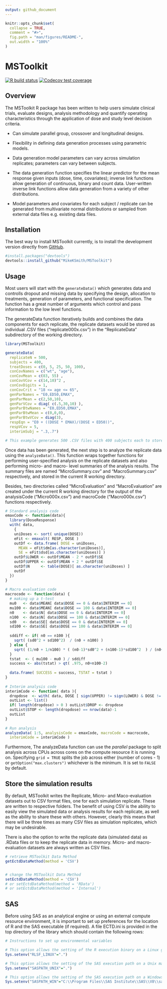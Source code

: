 ```yaml
---
output: github_document
---
```


<!-- README.md is generated from README.Rmd. Please edit that file -->

```r
knitr::opts_chunk$set(
  collapse = TRUE,
  comment = "#>",
  fig.path = "man/figures/README-",
  out.width = "100%"
)
```

# MSToolkit

<!-- badges: start -->
[![R build status](https://github.com/jluo0015/MSToolkit/workflows/R-CMD-check/badge.svg)](https://github.com/jluo0015/MSToolkit/actions)
[![Codecov test coverage](https://codecov.io/gh/jluo0015/MSToolkit/branch/master/graph/badge.svg)](https://app.codecov.io/gh/jluo0015/MSToolkit?branch=master)
<!-- badges: end -->

## Overview

The MSToolkit R package has been written to help users simulate clinical trials, evaluate designs, analysis methodology and quantify operating characteristics through the application of dose and study level decision criteria.

- Can simulate parallel group, crossover and longitudinal designs.

- Flexibility in defining data generation processes using parametric models.

- Data generation model parameters can vary across simulation replicates; parameters can vary between subjects.

- The data generation function specifies the linear predictor for the mean response given inputs (dose, time, covariates); inverse link functions allow generation of continuous, binary and count data. User-written inverse link functions allow data generation from a variety of other distributions.

- Model parameters and covariates for each subject / replicate can be generated from multivariate normal distributions or sampled from external data files e.g. existing data files.

## Installation

The best way to install MSToolkit currently, is to install the development version directly from [GitHub](https://github.com/MikeKSmith/MSToolkit).

```r
#install.packages("devtools")
devtools::install_github("MikeKSmith/MSToolkit")
```


## Usage

Most users will start with the `generateData()` which generates data and controlls dropout and missing data by specifying the design, allocation to treatments, generation of parameters, and functional specification. The function has a great number of arguments which control and pass information to the low level functions. 

The generateData function iteratively builds and combines the data components for each replicate, the replicate datasets would be stored as individual .CSV files ("replicate000x.csv") in the "ReplicateData" subdirectory of the working directory.

```r
library(MSToolkit)

generateData(
  replicateN = 500, 
  subjects = 400, 
  treatDoses = c(0, 5, 25, 50, 100), 
  conCovNames = c("wt", "age"), 
  conCovMean = c(83, 55) , 
  conCovVCov = c(14,10)^2 , 
  conCovDigits = 1, 
  conCovCrit = "18 <= age <= 65", 
  genParNames = "E0,ED50,EMAX", 
  genParMean = c(2,50,10), 
  genParVCov = diag( c(.5,30,10) ), 
  genParBtwNames = "E0,ED50,EMAX", 
  genParBtwMean = c(0,0,0), 
  genParBtwVCov = diag(3), 
  respEqn = "E0 + ((DOSE * EMAX)/(DOSE + ED50))",  
  respVCov = 5, 
  interimSubj = ".3,.7")

# This example generates 500 .CSV files with 400 subjects each to store the replicate datasets in the "ReplicateData" directory. 
```

Once data has been generated, the next step is to analyze the replicate data using the `analyzeData()`. This function wraps together functions for performing user-specified analysis on the replicate datasets and also performing micro- and macro- level summaries of the analysis results. The summary files are named "MicroSummary.csv" and "MacroSummary.csv" respectively, and stored in the current R working directory. 

Besides, two directories called "MicroEvaluation" and "MacroEvaluation" are created under the current R working directory for the output of the analysisCode ("Micro000x.csv") and macroCode ("Macro000x.csv") functions respectively. 

```r
# Standard analysis code
emaxCode <- function(data){
  library(DoseResponse)
  with( data, 
    {
    uniDoses <- sort( unique(DOSE))                                                                    
    eFit <- emaxalt( RESP, DOSE )
    outDf <- data.frame( DOSE = uniDoses, 
      MEAN = eFit$dm[as.character(uniDoses)], 
      SE = eFit$dsd[as.character(uniDoses)] )
    outDf$LOWER <- outDf$MEAN - 2 * outDf$SE
    outDf$UPPER <- outDf$MEAN + 2 * outDf$SE
    outDf$N     <- table(DOSE)[ as.character(uniDoses) ]
    outDf 
  }) 
}
             
# Macro evaluation code
macrocode <- function(data) {
  # making up a t-test
  mu0   <- data$MEAN[ data$DOSE == 0 & data$INTERIM == 0]
  mu100 <- data$MEAN[ data$DOSE == 100 & data$INTERIM == 0]
  n0    <- data$N[ data$DOSE == 0 & data$INTERIM == 0]
  n100  <- data$N[ data$DOSE == 100 & data$INTERIM == 0]
  sd0   <- data$SE[ data$DOSE == 0 & data$INTERIM == 0]
  sd100 <- data$SE[ data$DOSE == 100 & data$INTERIM == 0]
  
  sddiff <- if( n0 == n100 ){
    sqrt( (sd0^2 + sd100^2)  / (n0 + n100) )
  } else {
    sqrt( (1/n0 + 1/n100) * ( (n0-1)*sd0^2 + (n100-1)*sd100^2  ) / (n0+n100-2)  )
  }
  tstat  <- ( mu100 - mu0 ) / sddiff 
  success <- abs(tstat) > qt( .975, n0+n100-2)
  
  data.frame( SUCCESS = success, TSTAT = tstat )
}
  
# Interim analysis code
interimCode <- function( data ){
  dropdose  <- with( data, DOSE [ sign(UPPER) != sign(LOWER) & DOSE != 0] )
  outList <- list()
  if( length(dropdose) > 0 ) outList$DROP <- dropdose
  outList$STOP <- length(dropdose) == nrow(data)-1
  outList
}
   
# Run analysis
analyzeData( 1:5, analysisCode = emaxCode, macroCode = macrocode, 
  interimCode = interimCode )
```

Furthermore, The analyzeData function can use the _parallel_ package to split analysis across CPUs across cores on the compute resource it is running on. Specifying `grid = TRUE` splits the job across either (number of cores - 1) or `getOption("max.clusters")` whichever is the minimum. It is set to `FALSE` by default.

## Store the simulation results

By default, MSToolkit writes the Replicate, Micro- and Maco-evaluation datasets out to CSV format files, one for each simulation replicate. These are written to respective folders. The benefit of using CSV is the ability to easily view the simulated data or analysis results for each replicate, as well as the ability to share these with others. However, clearly this means that there will be three times as many CSV files as simulation replicates, which may be undesirable.

There is also the option to write the replicate data (simulated data) as .RData files or to keep the replicate data in memory. Micro- and macro-evaluation datasets are always written as CSV files.

```r
# retrieve MSToolkit Data Method
getEctdDataMethod(method = 'CSV')  


# change the MSToolkit Data Method
setEctdDataMethod(method = 'CSV')  
# or setEctdDataMethod(method = 'RData')
# or setEctdDataMethod(method = 'Internal')  
```

## SAS

Before using SAS as an analytical engine or using an external compute resource environment, it is important to set up preferences for the location of R and the SAS executable (if required). A file ECTD.ini is provided in the top directory of the library which should contain the following rows:

```r
# Instructions to set up environmental variables

# This option allows the setting of the R execution binary on a Linux grid
Sys.setenv("RLSF_LINUX"=".")

# This option allows the setting of the SAS execution path on a Unix machine
Sys.setenv("SASPATH_UNIX"=".")

# This option allows the setting of the SAS execution path on a Windows machine
Sys.setenv("SASPATH_WIN"="C:\\Program Files\\SAS Institute\\SAS\\V8\\sas.exe")
```

